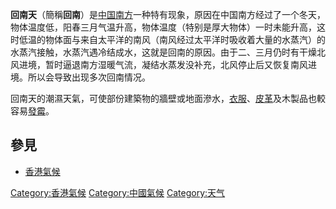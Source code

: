 {{expand|time=2014-09-18T03:53:31+00:00}}
{{unreferenced|time=2014-09-18T03:53:31+00:00}}
'''回南天'''（簡稱'''回南'''）是[[中国南方|中国南方]]一种特有现象，原因在中国南方经过了一个冬天，物体温度低，阳春三月气温升高，物体温度（特别是厚大物体）一时未能升高，这时低温的物体面与来自太平洋的南风（南风经过太平洋时吸收着大量的水蒸汽）的水蒸汽接触，水蒸汽遇冷结成水，这就是回南的原因。由于二、三月仍时有干燥北风进境，暂时逼退南方湿暖气流，凝结水蒸发没补充，北风停止后又恢复南风进境。所以会导致出现多次回南情况。

回南天的潮濕天氣，可使部份建築物的牆壁或地面滲水，[[衣服|衣服]]、[[皮革|皮革]]及木製品也較容易[[發霉|發霉]]。

== 參見 ==
* [[香港氣候|香港氣候]]

[[Category:香港氣候|Category:香港氣候]]
[[Category:中國氣候|Category:中國氣候]]
[[Category:天气|Category:天气]]